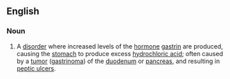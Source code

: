 ==English==
===Noun===
{{wikipedia}}
{{en-noun|sg=[[Zollinger]]-[[Ellison]] [[syndrome]]|-}}
# {{medicine}} A [[disorder]] where increased levels of the [[hormone]] [[gastrin]] are produced, causing the [[stomach]] to produce excess [[hydrochloric acid]]; often caused by a [[tumor]] ([[gastrinoma]]) of the [[duodenum]] or [[pancreas]], and resulting in [[peptic ulcer]]s.